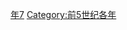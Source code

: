 {{Catnav|頁面分類|历史|歷史時代|年|前5世纪各年}}

{{catmore}}

{{Commons category|407 BC}}

[[Category:前400年代|年7]]
[[Category:前5世纪各年|Category:前5世纪各年]]